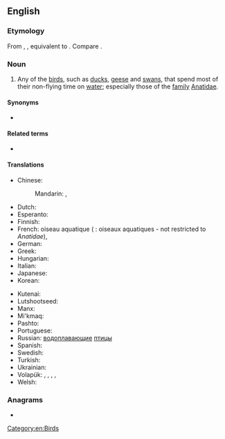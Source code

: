 ==English==

===Etymology===
From {{inh|en|enm|waterfoul}}, {{m|enm|water-foul}}, equivalent to {{com|en|water|fowl}}. Compare {{noncog|ang|dopfugel|t=waterfowl, moorhen|lit=dipping-fowl}}.

===Noun===
{{wikipedia}}
{{en-noun|waterfowl|s}}

# Any of the [[bird]]s, such as [[duck]]s, [[geese]] and [[swan]]s, that spend most of their non-flying time on [[water]]; especially those of the [[family]] [[Anatidae]].

====Synonyms====
* {{l|en|wildfowl}}

====Related terms====
* {{l|en|landfowl}}

====Translations====
{{trans-top|birds that spend most of their non-flying time on water}}
* Chinese:
*: Mandarin: {{t+|cmn|水鳥}}, {{t+|cmn|水鸟|tr=shuǐniǎo}}
* Dutch: {{t+|nl|watervogels}}
* Esperanto: {{t|eo|akvobirdo}}
* Finnish: {{t+|fi|vesilintu}}
* French: oiseau aquatique {{g|m}} ({{g|p}} : oiseaux aquatiques - not restricted to ''Anatidae''), {{t+|fr|sauvagine|f}}
* German: {{t+|de|Wasservogel|m}}
* Greek: {{t|el|υδρόβια πουλιά|p}}
* Hungarian: {{t+|hu|vízimadár}}
* Italian: {{t|it|uccelli acquatici|m-p}}
* Japanese: {{t+|ja|水鳥|sc=Jpan|tr=suichō}}
* Korean: {{t|ko|물새}}
{{trans-mid}}
* Kutenai: {{t|kut|kyaq̓ⱡa}}
* Lutshootseed: {{t|lut|buʔqʷ}}
* Manx: {{t|gv|eean ushtey|m}}
* Mi'kmaq: {{t|mic|sisip|an}}
* Pashto: {{t|ps|هېلۍ|f|tr=heləi|sc=ps-Arab}}
* Portuguese: {{t|pt|[[ave]] [[aquática]]|f}}
* Russian: [[водоплавающий|водоплавающие]] [[птица|птицы]]
* Spanish: {{t|es|aves acuáticas|f-p}}
* Swedish: {{t+|sv|sjöfågel|c}}
* Turkish: {{t|tr|su kuşu}}
* Ukrainian: {{t|uk|водоплавні птахи|p|m|sc=Cyrl}}
* Volapük: {{qualifier|♂♀}} {{t+|vo|vataböd}}, {{qualifier|♂}} {{t|vo|vatahiböd}}, {{qualifier|♀}} {{t|vo|vatajiböd}}, {{qualifier|♂♀}} {{t|vo|vataböds|p}}, {{qualifier|collective ♂♀}} {{t+|vo|vatabödem}}
* Welsh: {{t|cy|aderyn dŵr|m}}
{{trans-bottom}}

===Anagrams===
* {{anagrams|en|a=aeflortww|water flow|waterflow}}

[[Category:en:Birds]]